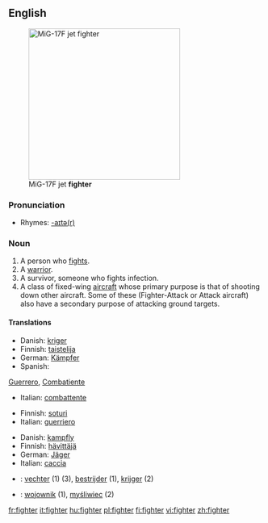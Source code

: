 ==English==
[[Image:MiG-17F Top View.JPG|thumb|right|300px|MiG-17F jet '''fighter''']]

===Pronunciation===
*Rhymes: [[Rhymes:English:-aɪtə(r)|-aɪtə(r)]]

===Noun===
{{en-noun}}

# A person who [[fight]]s.
# A [[warrior]].
# A survivor, someone who fights infection.
# A class of fixed-wing [[aircraft]] whose primary purpose is that of shooting down other aircraft.  Some of these (Fighter-Attack or Attack aircraft) also have a secondary purpose of attacking ground targets.

====Translations====
{{trans-top|person who fights}}
*Danish: [[kriger]] {{c}}
*Finnish: [[taistelija]]
*German: [[Kämpfer]] {{m}}
*Spanish:
[[Guerrero]], [[Combatiente]]
*Italian: [[combattente]] {{m|f}}
{{trans-mid}}
{{trans-bottom}}

{{trans-top|warrior}}
*Finnish: [[soturi]]
*Italian: [[guerriero]] {{m}}
{{trans-mid}}
{{trans-bottom}}

{{trans-top|aircraft}}
*Danish: [[kampfly]] {{n}}
*Finnish: [[hävittäjä]]
*German: [[Jäger]] {{m}}
*Italian: [[caccia]] {{m}}
{{trans-mid}}
{{trans-bottom}}

{{ttbc-top}}
*{{ttbc|Dutch}}: [[vechter]] (1) (3), [[bestrijder]] (1), [[krijger]] (2)
*{{ttbc|Polish}}: [[wojownik]] {{m}} (1), [[myśliwiec]] {{m}} (2)
{{trans-bottom}}

[[fr:fighter]]
[[it:fighter]]
[[hu:fighter]]
[[pl:fighter]]
[[fi:fighter]]
[[vi:fighter]]
[[zh:fighter]]